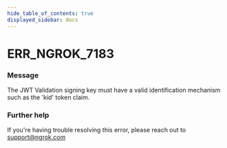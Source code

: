 ```yaml
---
hide_table_of_contents: true
displayed_sidebar: docs
---
```



# ERR_NGROK_7183

### Message

The JWT Validation signing key must have a valid identification mechanism such as the 'kid' token claim.

<ErrorDetails error="err_ngrok_7183" />

### Further help

If you're having trouble resolving this error, please reach out to [support@ngrok.com](mailto:support@ngrok.com?subject=Help%20with%20ERR_NGROK_7183)

